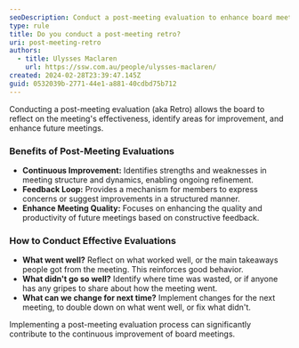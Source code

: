 ```yaml
---
seoDescription: Conduct a post-meeting evaluation to enhance board meeting quality through continuous improvement and constructive feedback.
type: rule
title: Do you conduct a post-meeting retro?
uri: post-meeting-retro
authors:
  - title: Ulysses Maclaren
    url: https://ssw.com.au/people/ulysses-maclaren/
created: 2024-02-28T23:39:47.145Z
guid: 0532039b-2771-44e1-a881-40cdbd75b712
---
```


Conducting a post-meeting evaluation (aka Retro) allows the board to reflect on the meeting's effectiveness, identify areas for improvement, and enhance future meetings.
### Benefits of Post-Meeting Evaluations

- **Continuous Improvement:** Identifies strengths and weaknesses in meeting structure and dynamics, enabling ongoing refinement.
- **Feedback Loop:** Provides a mechanism for members to express concerns or suggest improvements in a structured manner.
- **Enhance Meeting Quality:** Focuses on enhancing the quality and productivity of future meetings based on constructive feedback.

### How to Conduct Effective Evaluations

- **What went well?** Reflect on what worked well, or the main takeaways people got from the meeting. This reinforces good behavior.
- **What didn't go so well?** Identify where time was wasted, or if anyone has any gripes to share about how the meeting went.
- **What can we change for next time?** Implement changes for the next meeting, to double down on what went well, or fix what didn't.

Implementing a post-meeting evaluation process can significantly contribute to the continuous improvement of board meetings.